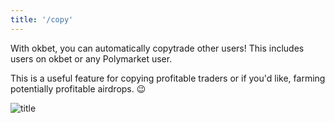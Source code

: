 ```yaml
---
title: '/copy'
---
```


With okbet, you can automatically copytrade other users! This includes users on okbet or any Polymarket user. 

This is a useful feature for copying profitable traders or if you'd like, farming potentially profitable airdrops. :wink:

![title](/images/copy_example.png)